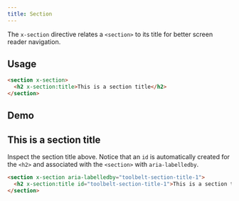 ```yaml
---
title: Section
---
```



<Toolbelt />

The `x-section` directive relates a `<section>` to its title for better screen reader navigation.

## Usage

```html
<section x-section>
  <h2 x-section:title>This is a section title</h2>
</section>
```

## Demo

<Card>
  <section x-init="" x-section="">
    <h2 x-section:title="">This is a section title</h2>
  </section>
</Card>

Inspect the section title above. Notice that an `id` is automatically created for the `<h2>` and associated with the `<section>` with `aria-labelledby`.

```html
<section x-section aria-labelledby="toolbelt-section-title-1">
  <h2 x-section:title id="toolbelt-section-title-1">This is a section title</h2>
</section>
```
